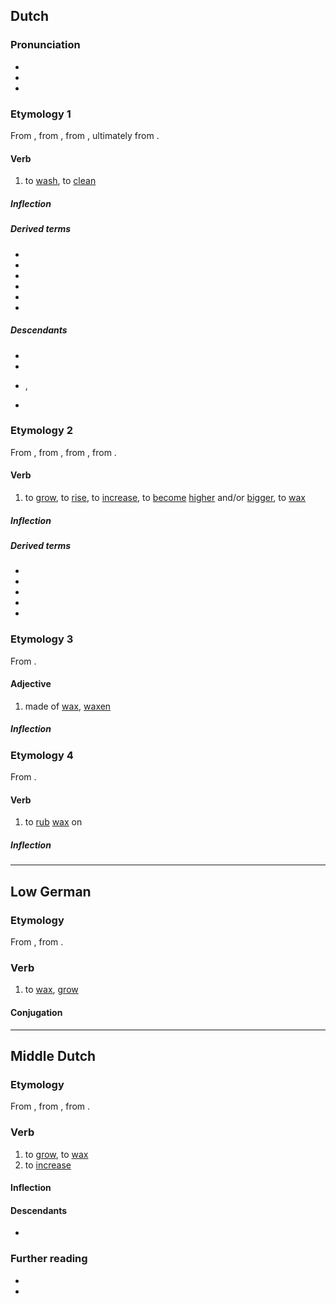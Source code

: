{{also|Wassen|Wassén|Waßen}}
==Dutch==

===Pronunciation===
* {{IPA|nl|/ˈʋɑsə(n)/}}
* {{audio|nl|Nl-wassen.ogg|audio}}
* {{rhymes|nl|ɑsən}}

===Etymology 1===
From {{inh|nl|dum|wasschen}}, from {{inh|nl|odt|wascan}}, from {{inh|nl|gem-pro|*waskaną}}, ultimately from {{der|nl|ine-pro|*wed-||water, wet}}.

====Verb====
{{nl-verb}}

# {{lb|nl|transitive}} to [[wash]], to [[clean]]

=====Inflection=====
{{nl-conj-wk|was|wasse|wassen|trans=acc}}

=====Derived terms=====
* {{l|nl|afwassen}}
* {{l|nl|verwassen}}
* {{l|nl|wasbeurt}}
* {{l|nl|wasgelegenheid}}
* {{l|nl|wasmachine}}
* {{l|nl|waswater}}

=====Descendants=====
* {{desc|af|was}}
* {{desc|brc|wasi}}
* {{desc|dcr|wasch}}, {{l|dcr|was}}
* {{desc|skw|was}}

===Etymology 2===
From {{inh|nl|dum|wassen}}, from {{inh|nl|odt|wassan}}, from {{inh|nl|gem-pro|*wahsijaną||to increase}}, from {{der|nl|ine-pro|*h₂weg-||to increase}}.

====Verb====
{{nl-verb}}

# {{lb|nl|intransitive|archaic}} to [[grow]], to [[rise]], to [[increase]], to [[become]] [[high]]er and/or [[big]]ger, to [[wax]]
#: {{ux|nl|de '''wassende''' maan|the '''waxing''' moon}}

=====Inflection=====
{{nl-conj-st|class=7|was|wies|wassen|wasse|trans=unacc}}

=====Derived terms=====
* {{l|nl|gewas}}
* {{l|nl|verwassen}}
* {{l|nl|volwassen}}
* {{l|nl|wasdom}}
* {{l|nl|wassenaar}}

===Etymology 3===
From {{affix|nl|was|-en|id2=substance}}.

====Adjective====
{{nl-adj|-}}

# made of [[wax]], [[waxen]]

=====Inflection=====
{{nl-decl-adj||-|pred=-|part=-}}

===Etymology 4===
From {{affix|nl|was|-en|id2=denominative}}.

====Verb====
{{nl-verb}}

# {{lb|nl|transitive}} to [[rub]] [[wax]] on

=====Inflection=====
{{nl-conj-wk|was|wasse|trans=acc}}

----

==Low German==

===Etymology===
From {{inh|nds|osx|wahsan}}, from {{inh|nds|gem-pro|*wahsaną}}.

===Verb===
{{head|nds|verb}}

# to [[wax]], [[grow]]

====Conjugation====
{{nds-conj-st|class=7|wass|wass|wuss|wuss|wuss}}

----

==Middle Dutch==

===Etymology===
From {{inh|dum|odt|wassan}}, from {{inh|dum|gem-pro|*wahsijaną||to increase}}, from {{der|dum|ine-pro|*h₂weg-||to increase}}.

===Verb===
{{dum-verb}}

# to [[grow]], to [[wax]]
# to [[increase]]

====Inflection====
{{rfinfl|dum|verb}}{{cln|dum|class 6 strong verbs}}

====Descendants====
* {{desc|nl|wassen}}

===Further reading===
* {{R:VMNW|ID66723|II}}
* {{R:MNW|70734|III}}